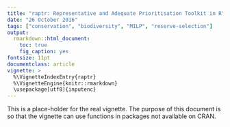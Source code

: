 ```yaml
---
title: "raptr: Representative and Adequate Prioritisation Toolkit in R"
date: "26 October 2016"
tags: ["conservation", "biodiversity", "MILP", "reserve-selection"]
output:
  rmarkdown::html_document:
    toc: true
    fig_caption: yes
fontsize: 11pt
documentclass: article
vignette: >
  %\VignetteIndexEntry{raptr}
  %\VignetteEngine{knitr::rmarkdown}
  \usepackage[utf8]{inputenc}
---
```


This is a place-holder for the real vignette. The purpose of this document is so that the vignette can use functions in packages not available on CRAN.
 
